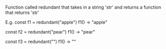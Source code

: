 Function called redundant that takes in a string 'str'
and returns a function that returns 'str'

E.g.
const f1 = redundant("apple")
f1() -> "apple"

const f2 = redundant("pear")
f1() -> "pear"

const f3 = redundant("")
f1() -> ""